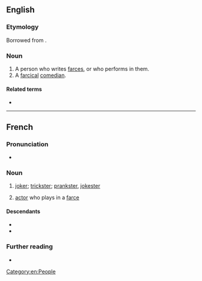 ==English==

===Etymology===
Borrowed from {{bor|en|fr|farceur}}.

===Noun===
{{en-noun}}

# A person who writes [[farce]]s, or who performs in them.
# A [[farcical]] [[comedian]].

====Related terms====
* {{l|en|farceuse}}

[[Category:en:People]]

----

==French==

===Pronunciation===
* {{fr-IPA}}

===Noun===
{{fr-noun|m|f=farceuse}}

# [[joker]]; [[trickster]]; [[prankster]], [[jokester]]
# {{lb|fr|dated}} [[actor]] who plays in a [[farce]]

====Descendants====
* {{desc|da|farcør}}
* {{desc|en|farecour}}

===Further reading===
* {{R:TLFi}}